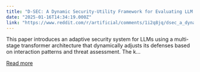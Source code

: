 ```yaml
---
title: "D-SEC: A Dynamic Security-Utility Framework for Evaluating LLM Defenses Against Adaptive Attacks"
date: "2025-01-16T14:34:19.000Z"
link: "https://www.reddit.com/r/artificial/comments/1i2q8jq/dsec_a_dynamic_securityutility_framework_for/"
---
```


This paper introduces an adaptive security system for LLMs using a multi-stage transformer architecture that dynamically adjusts its defenses based on interaction patterns and threat assessment. The k...

[Read more](https://www.reddit.com/r/artificial/comments/1i2q8jq/dsec_a_dynamic_securityutility_framework_for/)
